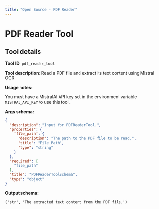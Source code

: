```yaml
---
title: "Open Source - PDF Reader"
---
```

<!-- WARNING: This file is auto-generated by generate_tool_docs.py. Do not edit manually. -->


# PDF Reader Tool

<Intro />

## Tool details
**Tool ID:** `pdf_reader_tool`

**Tool description:** Read a PDF file and extract its text content using Mistral OCR

**Usage notes:**

You must have a MistralAI API key set in the environment variable `MISTRAL_API_KEY` to use this tool.

**Args schema:**
```json
{
  "description": "Input for PDFReaderTool.",
  "properties": {
    "file_path": {
      "description": "The path to the PDF file to be read.",
      "title": "File Path",
      "type": "string"
    }
  },
  "required": [
    "file_path"
  ],
  "title": "PDFReaderToolSchema",
  "type": "object"
}
```

**Output schema:**
```
('str', 'The extracted text content from the PDF file.')
```
